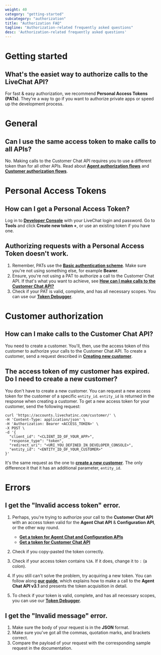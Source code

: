 ```yaml
---
weight: 40
category: "getting-started"
subcategory: "authorization"
title: "Authorization FAQ"
tagline: "Authorization-related frequently asked questions"
desc: 'Authorization-related frequently asked questions'
---
```


# Getting started

## What's the easiet way to authorize calls to the LiveChat API?
For fast & easy authorization, we recommend **Personal Access Tokens (PATs)**. They're a way to go if you want to authorize private apps or speed up the development process.

# General

## Can I use the same access token to make calls to all APIs?
No. Making calls to the Customer Chat API requires you to use a different token than for all other APIs. Read about [**Agent authorization flows**](/getting-started/authorization/#agent-authorization-flows)
and [**Customer authorization flows**](/getting-started/authorization/#customer-authorization-flow).


# Personal Access Tokens

## How can I get a Personal Access Token?
Log in to <a href="https://developers.livechatinc.com/console/" target="_blank" rel="noopener noreferrer">**Developer Console**</a> with your LiveChat login and password. Go to **Tools** and click **Create new token +**, or use an existing token if you have one.

## Authorizing requests with a Personal Access Token doesn't work.
1. Remember, PATs use the <a href="https://developer.mozilla.org/en-US/docs/Web/HTTP/Authentication#Basic_authentication_scheme/" target="_blank">**Basic authentication scheme**</a>. Make sure you're not using something else, for example **Bearer**.
2. Ensure, you're not using a PAT to authorize a call to the Customer Chat API. If that's what you want to achieve, see [**How can I make calls to the Customer Chat API?**](#how-can-i-make-calls-to-the-customer-chat-api)
3. Check if your PAT is valid, complete, and has all necessary scopes. You can use our <a href="https://developers.livechatinc.com/console/tools/token-debugger/" target="_blank" rel="noopener noreferrer">**Token Debugger**</a>.  


# Customer authorization 

## How can I make calls to the Customer Chat API?
You need to create a customer. You'll, then, use the access token of this customer to authorize your calls to the Customer Chat API. To create a customer, send a request described in [**Creating new customer**](/getting-started/authorization/#creating-new-customer).

## The access token of my customer has expired. Do I need to create a new customer?
You don't have to create a new customer. You can request a new access token for the customer of a specific `entity_id`. `entity_id` is returned in the response when creating a customer.
To get a new access token for your customer, send the following request:

```
curl 'https://accounts.livechatinc.com/customer/' \
-H 'Content-Type: application/json' \
-H 'Authorization: Bearer <ACCESS_TOKEN>' \
-X POST \
-d '{
  "client_id": "<CLIENT_ID_OF_YOUR_APP>",
  "response_type": "token",
  "redirect_uri": "<URI_YOU_DEFINED_IN_DEVELOPER_CONSOLE>",
  "entity_id": "<ENTITY_ID_OF_YOUR_CUSTOMER>"
}'
```

It's the same request as the one to [**create a new customer**](/getting-started/authorization/#creating-new-customer). The only difference it that it has an additional parameter, `entity_id`.


# Errors

## I get the "Invalid access token" error.
1. Perhaps, you're trying to authorize your call to the **Customer Chat API** with an access token valid for the **Agent Chat API** & **Configuration API**, or the other way round.

    - [**Get a token for Agent Chat and Configuration APIs**](/getting-started/authorization/#agent-authorization-flows)
    - [**Get a token for Customer Chat API**](/getting-started/authorization/#customer-authorization-flow)

2. Check if you copy-pasted the token correctly.
3. Check if your access token contains `%3A`. If it does, change it to `:` (a colon). 
4. If you still can't solve the problem, try acquiring a new token. You can follow along [**our guide**](/getting-started/guides/messaging-apis-in-practice/), which explains how to make a call to the **Agent Chat API v3.1** and presents the token acquisition in detail.
5. To check if your token is valid, complete, and has all necessary scopes, you can use our <a href="https://developers.livechatinc.com/console/tools/token-debugger/" target="_blank" rel="noopener noreferrer">**Token Debugger**</a>.  


## I get the "Invalid message" error.
1. Make sure the body of your request is in the **JSON** format. 
2. Make sure you've got all the commas, quotation marks, and brackets correct.
3. Compare the payload of your request with the corresponding sample request in the documentation. 

